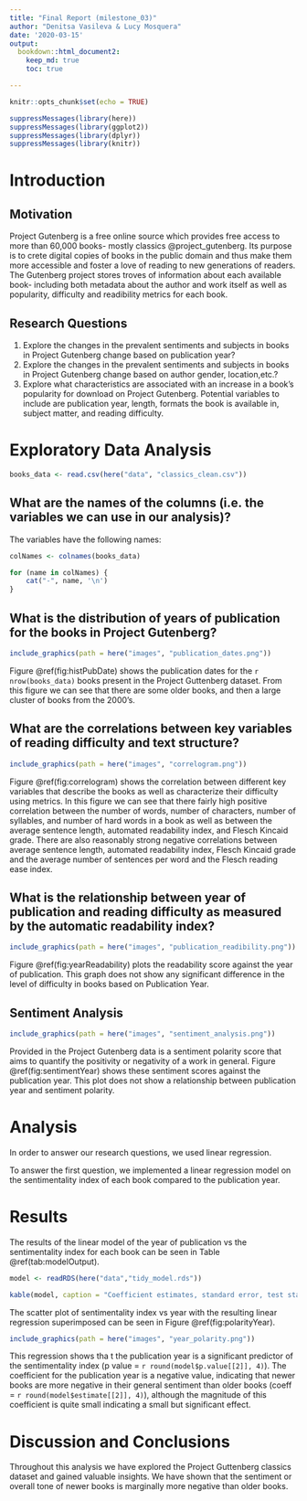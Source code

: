 ```yaml
---
title: "Final Report (milestone_03)"
author: "Denitsa Vasileva & Lucy Mosquera"
date: '2020-03-15'
output:
  bookdown::html_document2:
    keep_md: true
    toc: true

---
```


```r
knitr::opts_chunk$set(echo = TRUE)
```


```r
suppressMessages(library(here))
suppressMessages(library(ggplot2))
suppressMessages(library(dplyr))
suppressMessages(library(knitr))
```

# Introduction

## Motivation 

Project Gutenberg is a free online source which provides free access to more than 60,000 books- mostly classics @project_gutenberg. Its purpose is to crete digital copies of books in the public domain and thus make them more accessible and foster a love of reading to new generations of readers. The Gutenberg project stores troves of information about each available book- including both metadata about the author and work itself as well as popularity, difficulty and readibility metrics for each book.

## Research Questions

1. Explore the changes in the prevalent sentiments and subjects in books in Project Gutenberg change based on publication year?
2. Explore the changes in the prevalent sentiments and subjects in books in Project Gutenberg change based on author gender, location,etc.?
3. Explore what characteristics are associated with an increase in a book's popularity for download on Project Gutenberg. Potential variables to include are publication year, length, formats the book is available in, subject matter, and reading difficulty.


# Exploratory Data Analysis

```r
books_data <- read.csv(here("data", "classics_clean.csv"))
```


## What are the names of the columns (i.e. the variables we can use in our analysis)?

The variables have the following names:

```r
colNames <- colnames(books_data)

for (name in colNames) {
    cat("-", name, '\n')
}
```

## What is the distribution of years of publication for the books in Project Gutenberg?

```r
include_graphics(path = here("images", "publication_dates.png"))
```

Figure \@ref(fig:histPubDate) shows the publication dates for the `r nrow(books_data)` books present in the Project Guttenberg dataset. From this figure we can see that there are some older books, and then a large cluster of books from the 2000's.

## What are the correlations between key variables of reading difficulty and text structure? 

```r
include_graphics(path = here("images", "correlogram.png"))
``` 

Figure \@ref(fig:correlogram) shows the correlation between different key variables that describe the books as well as characterize their difficulty using metrics. In this figure we can see that there fairly high positive correlation between the number of words, number of characters, number of syllables, and number of hard words in a book as well as between the average sentence length, automated readability index, and Flesch Kincaid grade. There are also reasonably strong negative correlations between average sentence length, automated readability index, Flesch Kincaid grade and the average number of sentences per word and the Flesch reading ease index.

## What is the relationship between year of publication and reading difficulty as measured by the automatic readability index?

```r
include_graphics(path = here("images", "publication_readibility.png"))
```

Figure \@ref(fig:yearReadability) plots the readability score against the year of publication. This graph does not show any significant difference in the level of difficulty in books based on Publication Year.

## Sentiment Analysis

```r
include_graphics(path = here("images", "sentiment_analysis.png"))
``` 

Provided in the Project Gutenberg data is a sentiment polarity score that aims to quantify the positivity or negativity of a work in general. Figure \@ref(fig:sentimentYear) shows these sentiment scores against the publication year. This plot does not show a relationship between publication year and sentiment polarity.

# Analysis
In order to answer our research questions, we used linear regression.

To answer the first question, we implemented a linear regression model on the sentimentality index of each book compared to the publication year. 

# Results

The results of the linear model of the year of publication vs the sentimentality index for each book can be seen in Table \@ref(tab:modelOutput).

```r
model <- readRDS(here("data","tidy_model.rds"))

kable(model, caption = "Coefficient estimates, standard error, test statistics, and p-value for linear regression of year of publication predicting sentiment index values using the Project Guttenberg data.")
```

The scatter plot of sentimentality index vs year with the resulting linear regression superimposed can be seen in Figure \@ref(fig:polarityYear).

```r
include_graphics(path = here("images", "year_polarity.png"))
``` 

This regression shows tha t the publication year is a significant predictor of the sentimentality index (p value = `r round(model$p.value[[2]], 4)`). The coefficient for the publication year is a negative value, indicating that newer books are more negative in their general sentiment than older books (coeff = `r round(model$estimate[[2]], 4)`), although the magnitude of this coefficient is quite small indicating a small but significant effect.

# Discussion and Conclusions

Throughout this analysis we have explored the Project Guttenberg classics dataset and gained valuable insights. We have shown that the sentiment or overall tone of newer books is marginally more negative than older books. 
